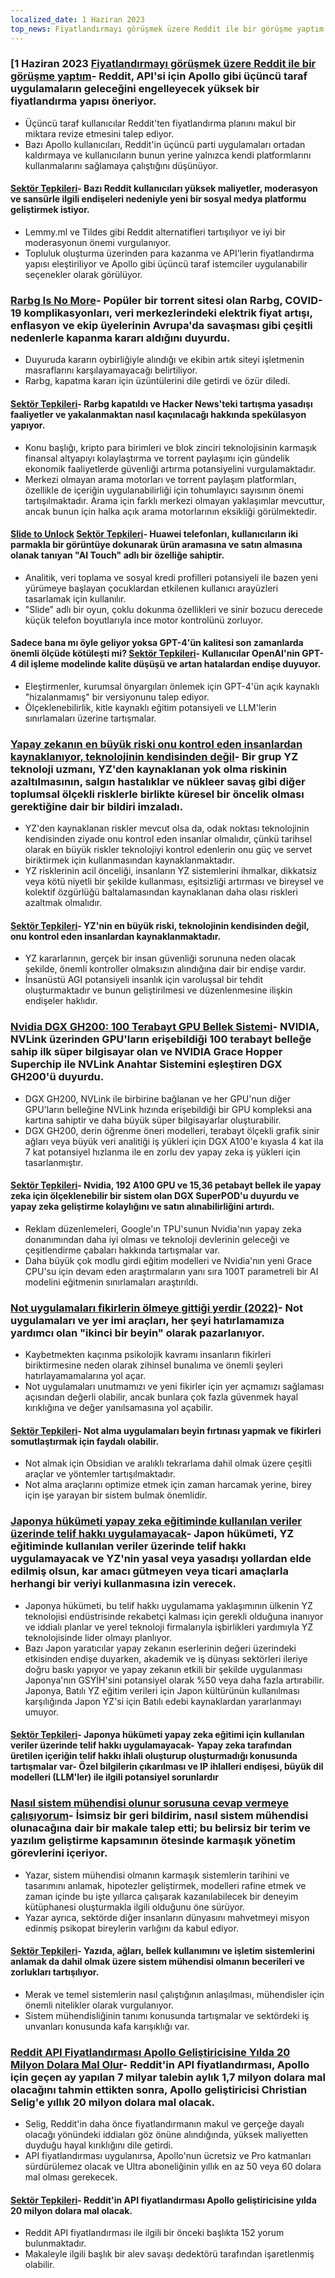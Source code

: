 ```yaml
---
localized_date: 1 Haziran 2023
top_news: Fiyatlandırmayı görüşmek üzere Reddit ile bir görüşme yaptım
---
```




<CallToAction />

<Steps>

### [1 Haziran 2023 [Fiyatlandırmayı görüşmek üzere Reddit ile bir görüşme yaptım](https://old.reddit.com/r/apolloapp/comments/13ws4w3/had_a_call_with_reddit_to_discuss_pricing_bad/)- Reddit, API'si için Apollo gibi üçüncü taraf uygulamaların geleceğini engelleyecek yüksek bir fiyatlandırma yapısı öneriyor.

- Üçüncü taraf kullanıcılar Reddit'ten fiyatlandırma planını makul bir miktara revize etmesini talep ediyor.
- Bazı Apollo kullanıcıları, Reddit'in üçüncü parti uygulamaları ortadan kaldırmaya ve kullanıcıların bunun yerine yalnızca kendi platformlarını kullanmalarını sağlamaya çalıştığını düşünüyor.

#### [Sektör Tepkileri](http://news.ycombinator.com/item?id=36141083)- Bazı Reddit kullanıcıları yüksek maliyetler, moderasyon ve sansürle ilgili endişeleri nedeniyle yeni bir sosyal medya platformu geliştirmek istiyor.

- Lemmy.ml ve Tildes gibi Reddit alternatifleri tartışılıyor ve iyi bir moderasyonun önemi vurgulanıyor.
- Topluluk oluşturma üzerinden para kazanma ve API'lerin fiyatlandırma yapısı eleştiriliyor ve Apollo gibi üçüncü taraf istemciler uygulanabilir seçenekler olarak görülüyor.

### [Rarbg Is No More](https://web.archive.org/web/20230531105653/https://rarbg.to/index80.php)- Popüler bir torrent sitesi olan Rarbg, COVID-19 komplikasyonları, veri merkezlerindeki elektrik fiyat artışı, enflasyon ve ekip üyelerinin Avrupa'da savaşması gibi çeşitli nedenlerle kapanma kararı aldığını duyurdu.

- Duyuruda kararın oybirliğiyle alındığı ve ekibin artık siteyi işletmenin masraflarını karşılayamayacağı belirtiliyor.
- Rarbg, kapatma kararı için üzüntülerini dile getirdi ve özür diledi.

#### [Sektör Tepkileri](http://news.ycombinator.com/item?id=36136819)- Rarbg kapatıldı ve Hacker News'teki tartışma yasadışı faaliyetler ve yakalanmaktan nasıl kaçınılacağı hakkında spekülasyon yapıyor.

- Konu başlığı, kripto para birimleri ve blok zinciri teknolojisinin karmaşık finansal altyapıyı kolaylaştırma ve torrent paylaşımı için gündelik ekonomik faaliyetlerde güvenliği artırma potansiyelini vurgulamaktadır.
- Merkezi olmayan arama motorları ve torrent paylaşım platformları, özellikle de içeriğin uygulanabilirliği için tohumlayıcı sayısının önemi tartışılmaktadır. Arama için farklı merkezi olmayan yaklaşımlar mevcuttur, ancak bunun için halka açık arama motorlarının eksikliği görülmektedir.

#### [Slide to Unlock](https://cs.uwaterloo.ca/~csk/slide/) [Sektör Tepkileri](http://news.ycombinator.com/item?id=36138304)- Huawei telefonları, kullanıcıların iki parmakla bir görüntüye dokunarak ürün aramasına ve satın almasına olanak tanıyan "AI Touch" adlı bir özelliğe sahiptir.

- Analitik, veri toplama ve sosyal kredi profilleri potansiyeli ile bazen yeni yürümeye başlayan çocuklardan etkilenen kullanıcı arayüzleri tasarlamak için kullanılır.
- "Slide" adlı bir oyun, çoklu dokunma özellikleri ve sinir bozucu derecede küçük telefon boyutlarıyla ince motor kontrolünü zorluyor.

#### Sadece bana mı öyle geliyor yoksa GPT-4'ün kalitesi son zamanlarda önemli ölçüde kötüleşti mi? [Sektör Tepkileri](http://news.ycombinator.com/item?id=36134249)- Kullanıcılar OpenAI'nin GPT-4 dil işleme modelinde kalite düşüşü ve artan hatalardan endişe duyuyor.

- Eleştirmenler, kurumsal önyargıları önlemek için GPT-4'ün açık kaynaklı "hizalanmamış" bir versiyonunu talep ediyor.
- Ölçeklenebilirlik, kitle kaynaklı eğitim potansiyeli ve LLM'lerin sınırlamaları üzerine tartışmalar.

### [Yapay zekanın en büyük riski onu kontrol eden insanlardan kaynaklanıyor, teknolojinin kendisinden değil](https://aisnakeoil.substack.com/p/is-avoiding-extinction-from-ai-really)- Bir grup YZ teknoloji uzmanı, YZ'den kaynaklanan yok olma riskinin azaltılmasının, salgın hastalıklar ve nükleer savaş gibi diğer toplumsal ölçekli risklerle birlikte küresel bir öncelik olması gerektiğine dair bir bildiri imzaladı.

- YZ'den kaynaklanan riskler mevcut olsa da, odak noktası teknolojinin kendisinden ziyade onu kontrol eden insanlar olmalıdır, çünkü tarihsel olarak en büyük riskler teknolojiyi kontrol edenlerin onu güç ve servet biriktirmek için kullanmasından kaynaklanmaktadır.
- YZ risklerinin acil önceliği, insanların YZ sistemlerini ihmalkar, dikkatsiz veya kötü niyetli bir şekilde kullanması, eşitsizliği artırması ve bireysel ve kolektif özgürlüğü baltalamasından kaynaklanan daha olası riskleri azaltmak olmalıdır.

#### [Sektör Tepkileri](http://news.ycombinator.com/item?id=36139852)- YZ'nin en büyük riski, teknolojinin kendisinden değil, onu kontrol eden insanlardan kaynaklanmaktadır.

- YZ kararlarının, gerçek bir insan güvenliği sorununa neden olacak şekilde, önemli kontroller olmaksızın alındığına dair bir endişe vardır.
- İnsanüstü AGI potansiyeli insanlık için varoluşsal bir tehdit oluşturmaktadır ve bunun geliştirilmesi ve düzenlenmesine ilişkin endişeler haklıdır.

### [Nvidia DGX GH200: 100 Terabayt GPU Bellek Sistemi](https://developer.nvidia.com/blog/announcing-nvidia-dgx-gh200-first-100-terabyte-gpu-memory-system/)- NVIDIA, NVLink üzerinden GPU'ların erişebildiği 100 terabayt belleğe sahip ilk süper bilgisayar olan ve NVIDIA Grace Hopper Superchip ile NVLink Anahtar Sistemini eşleştiren DGX GH200'ü duyurdu.

- DGX GH200, NVLink ile birbirine bağlanan ve her GPU'nun diğer GPU'ların belleğine NVLink hızında erişebildiği bir GPU kompleksi ana kartına sahiptir ve daha büyük süper bilgisayarlar oluşturabilir.
- DGX GH200, derin öğrenme öneri modelleri, terabayt ölçekli grafik sinir ağları veya büyük veri analitiği iş yükleri için DGX A100'e kıyasla 4 kat ila 7 kat potansiyel hızlanma ile en zorlu dev yapay zeka iş yükleri için tasarlanmıştır.

#### [Sektör Tepkileri](http://news.ycombinator.com/item?id=36133226)- Nvidia, 192 A100 GPU ve 15,36 petabayt bellek ile yapay zeka için ölçeklenebilir bir sistem olan DGX SuperPOD'u duyurdu ve yapay zeka geliştirme kolaylığını ve satın alınabilirliğini artırdı.

- Reklam düzenlemeleri, Google'ın TPU'sunun Nvidia'nın yapay zeka donanımından daha iyi olması ve teknoloji devlerinin geleceği ve çeşitlendirme çabaları hakkında tartışmalar var.
- Daha büyük çok modlu girdi eğitim modelleri ve Nvidia'nın yeni Grace CPU'su için devam eden araştırmaların yanı sıra 100T parametreli bir AI modelini eğitmenin sınırlamaları araştırıldı.

### [Not uygulamaları fikirlerin ölmeye gittiği yerdir (2022)](https://www.reproof.app/blog/notes-apps-help-us-forget)- Not uygulamaları ve yer imi araçları, her şeyi hatırlamamıza yardımcı olan "ikinci bir beyin" olarak pazarlanıyor.

- Kaybetmekten kaçınma psikolojik kavramı insanların fikirleri biriktirmesine neden olarak zihinsel bunalıma ve önemli şeyleri hatırlayamamalarına yol açar.
- Not uygulamaları unutmamızı ve yeni fikirler için yer açmamızı sağlaması açısından değerli olabilir, ancak bunlara çok fazla güvenmek hayal kırıklığına ve değer yanılsamasına yol açabilir.

#### [Sektör Tepkileri](http://news.ycombinator.com/item?id=36136179)- Not alma uygulamaları beyin fırtınası yapmak ve fikirleri somutlaştırmak için faydalı olabilir.

- Not almak için Obsidian ve aralıklı tekrarlama dahil olmak üzere çeşitli araçlar ve yöntemler tartışılmaktadır.
- Not alma araçlarını optimize etmek için zaman harcamak yerine, birey için işe yarayan bir sistem bulmak önemlidir.

### [Japonya hükümeti yapay zeka eğitiminde kullanılan veriler üzerinde telif hakkı uygulamayacak](https://technomancers.ai/japan-goes-all-in-copyright-doesnt-apply-to-ai-training/)- Japon hükümeti, YZ eğitiminde kullanılan veriler üzerinde telif hakkı uygulamayacak ve YZ'nin yasal veya yasadışı yollardan elde edilmiş olsun, kar amacı gütmeyen veya ticari amaçlarla herhangi bir veriyi kullanmasına izin verecek.

- Japonya hükümeti, bu telif hakkı uygulamama yaklaşımının ülkenin YZ teknolojisi endüstrisinde rekabetçi kalması için gerekli olduğuna inanıyor ve iddialı planlar ve yerel teknoloji firmalarıyla işbirlikleri yardımıyla YZ teknolojisinde lider olmayı planlıyor.
- Bazı Japon yaratıcılar yapay zekanın eserlerinin değeri üzerindeki etkisinden endişe duyarken, akademik ve iş dünyası sektörleri ileriye doğru baskı yapıyor ve yapay zekanın etkili bir şekilde uygulanması Japonya'nın GSYİH'sini potansiyel olarak %50 veya daha fazla artırabilir. Japonya, Batılı YZ eğitim verileri için Japon kültürünün kullanılması karşılığında Japon YZ'si için Batılı edebi kaynaklardan yararlanmayı umuyor.

#### [Sektör Tepkileri](http://news.ycombinator.com/item?id=36144241)- Japonya hükümeti yapay zeka eğitimi için kullanılan veriler üzerinde telif hakkı uygulamayacak- Yapay zeka tarafından üretilen içeriğin telif hakkı ihlali oluşturup oluşturmadığı konusunda tartışmalar var- Özel bilgilerin çıkarılması ve IP ihlalleri endişesi, büyük dil modelleri (LLM'ler) ile ilgili potansiyel sorunlardır

### [Nasıl sistem mühendisi olunur sorusuna cevap vermeye çalışıyorum](https://rachelbythebay.com/w/2023/05/30/eng/)- İsimsiz bir geri bildirim, nasıl sistem mühendisi olunacağına dair bir makale talep etti; bu belirsiz bir terim ve yazılım geliştirme kapsamının ötesinde karmaşık yönetim görevlerini içeriyor.

- Yazar, sistem mühendisi olmanın karmaşık sistemlerin tarihini ve tasarımını anlamak, hipotezler geliştirmek, modelleri rafine etmek ve zaman içinde bu işte yıllarca çalışarak kazanılabilecek bir deneyim kütüphanesi oluşturmakla ilgili olduğunu öne sürüyor.
- Yazar ayrıca, sektörde diğer insanların dünyasını mahvetmeyi misyon edinmiş psikopat bireylerin varlığını da kabul ediyor.

#### [Sektör Tepkileri](http://news.ycombinator.com/item?id=36133263)- Yazıda, ağları, bellek kullanımını ve işletim sistemlerini anlamak da dahil olmak üzere sistem mühendisi olmanın becerileri ve zorlukları tartışılıyor.

- Merak ve temel sistemlerin nasıl çalıştığının anlaşılması, mühendisler için önemli nitelikler olarak vurgulanıyor.
- Sistem mühendisliğinin tanımı konusunda tartışmalar ve sektördeki iş unvanları konusunda kafa karışıklığı var.

### [Reddit API Fiyatlandırması Apollo Geliştiricisine Yılda 20 Milyon Dolara Mal Olur](https://daringfireball.net/linked/2023/05/31/reddit-apollo-api-pricing)- Reddit'in API fiyatlandırması, Apollo için geçen ay yapılan 7 milyar talebin aylık 1,7 milyon dolara mal olacağını tahmin ettikten sonra, Apollo geliştiricisi Christian Selig'e yıllık 20 milyon dolara mal olacak.

- Selig, Reddit'in daha önce fiyatlandırmanın makul ve gerçeğe dayalı olacağı yönündeki iddiaları göz önüne alındığında, yüksek maliyetten duyduğu hayal kırıklığını dile getirdi.
- API fiyatlandırması uygulanırsa, Apollo'nun ücretsiz ve Pro katmanları sürdürülemez olacak ve Ultra aboneliğinin yıllık en az 50 veya 60 dolara mal olması gerekecek.

#### [Sektör Tepkileri](http://news.ycombinator.com/item?id=36142285)- Reddit'in API fiyatlandırması Apollo geliştiricisine yılda 20 milyon dolara mal olacak.

- Reddit API fiyatlandırması ile ilgili bir önceki başlıkta 152 yorum bulunmaktadır.
- Makaleyle ilgili başlık bir alev savaşı dedektörü tarafından işaretlenmiş olabilir.

</Steps>
